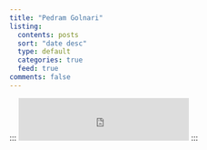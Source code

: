 ```yaml
---
title: "Pedram Golnari"
listing:
  contents: posts
  sort: "date desc"
  type: default
  categories: true
  feed: true
comments: false
---
```


:::
<iframe id="beehiiv-form" src="https://embeds.beehiiv.com/9232d2a2-6e85-4beb-b8ed-1de94e9e4f01?slim=true" data-test-id="beehiiv-embed" frameborder="0" scrolling="no" style="margin: 0; border-radius: 0px !important; background-color: transparent; height: 75px"></iframe>
:::